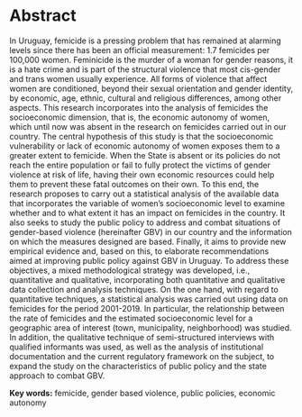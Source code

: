 # Abstract {.unnumbered}


In Uruguay, femicide is a pressing problem that has remained at alarming levels since there has been an official measurement: 1.7 femicides per 100,000 women. Feminicide is the murder of a woman for gender reasons, it is a hate crime and is part of the structural violence that most cis-gender and trans women usually experience. All forms of violence that affect women are conditioned, beyond their sexual orientation and gender identity, by economic, age, ethnic, cultural and religious differences, among other aspects. This research incorporates into the analysis of femicides the socioeconomic dimension, that is, the economic autonomy of women, which until now was absent in the research on femicides carried out in our country. The central hypothesis of this study is that the socioeconomic vulnerability or lack of economic autonomy of women exposes them to a greater extent to femicide. When the State is absent or its policies do not reach the entire population or fail to fully protect the victims of gender violence at risk of life, having their own economic resources could help them to prevent these fatal outcomes on their own. To this end, the research proposes to carry out a statistical analysis of the available data that incorporates the variable of women's socioeconomic level to examine whether and to what extent it has an impact on femicides in the country. It also seeks to study the public policy to address and combat situations of gender-based violence (hereinafter GBV) in our country and the information on which the measures designed are based. Finally, it aims to provide new empirical evidence and, based on this, to elaborate recommendations aimed at improving public policy against GBV in Uruguay. To address these objectives, a mixed methodological strategy was developed, i.e., quantitative and qualitative, incorporating both quantitative and qualitative data collection and analysis techniques. On the one hand, with regard to quantitative techniques, a statistical analysis was carried out using data on femicides for the period 2001-2019. In particular, the relationship between the rate of femicides and the estimated socioeconomic level for a geographic area of interest (town, municipality, neighborhood) was studied. In addition, the qualitative technique of semi-structured interviews with qualified informants was used, as well as the analysis of institutional documentation and the current regulatory framework on the subject, to expand the study on the characteristics of public policy and the state approach to combat GBV.



**Key words:** femicide, gender based violence, public policies, economic autonomy